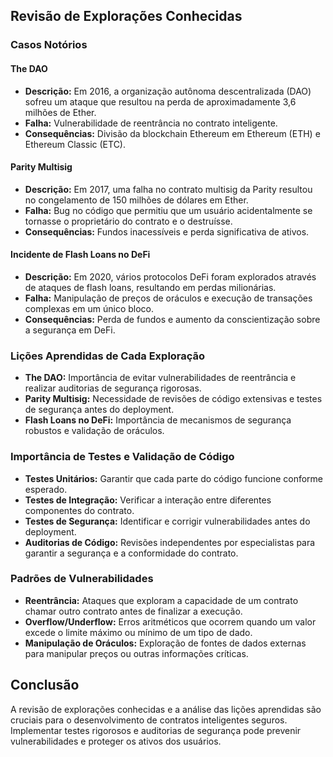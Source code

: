 ## Revisão de Explorações Conhecidas

### Casos Notórios

#### The DAO

- **Descrição:** Em 2016, a organização autônoma descentralizada (DAO) sofreu um ataque que resultou na perda de aproximadamente 3,6 milhões de Ether.
- **Falha:** Vulnerabilidade de reentrância no contrato inteligente.
- **Consequências:** Divisão da blockchain Ethereum em Ethereum (ETH) e Ethereum Classic (ETC).

#### Parity Multisig

- **Descrição:** Em 2017, uma falha no contrato multisig da Parity resultou no congelamento de 150 milhões de dólares em Ether.
- **Falha:** Bug no código que permitiu que um usuário acidentalmente se tornasse o proprietário do contrato e o destruísse.
- **Consequências:** Fundos inacessíveis e perda significativa de ativos.

#### Incidente de Flash Loans no DeFi

- **Descrição:** Em 2020, vários protocolos DeFi foram explorados através de ataques de flash loans, resultando em perdas milionárias.
- **Falha:** Manipulação de preços de oráculos e execução de transações complexas em um único bloco.
- **Consequências:** Perda de fundos e aumento da conscientização sobre a segurança em DeFi.

### Lições Aprendidas de Cada Exploração

- **The DAO:** Importância de evitar vulnerabilidades de reentrância e realizar auditorias de segurança rigorosas.
- **Parity Multisig:** Necessidade de revisões de código extensivas e testes de segurança antes do deployment.
- **Flash Loans no DeFi:** Importância de mecanismos de segurança robustos e validação de oráculos.

### Importância de Testes e Validação de Código

- **Testes Unitários:** Garantir que cada parte do código funcione conforme esperado.
- **Testes de Integração:** Verificar a interação entre diferentes componentes do contrato.
- **Testes de Segurança:** Identificar e corrigir vulnerabilidades antes do deployment.
- **Auditorias de Código:** Revisões independentes por especialistas para garantir a segurança e a conformidade do contrato.

### Padrões de Vulnerabilidades

- **Reentrância:** Ataques que exploram a capacidade de um contrato chamar outro contrato antes de finalizar a execução.
- **Overflow/Underflow:** Erros aritméticos que ocorrem quando um valor excede o limite máximo ou mínimo de um tipo de dado.
- **Manipulação de Oráculos:** Exploração de fontes de dados externas para manipular preços ou outras informações críticas.

## Conclusão

A revisão de explorações conhecidas e a análise das lições aprendidas são cruciais para o desenvolvimento de contratos inteligentes seguros. Implementar testes rigorosos e auditorias de segurança pode prevenir vulnerabilidades e proteger os ativos dos usuários.
